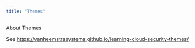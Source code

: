 ```yaml
---
title: "Themes"
---
```


About Themes

See <https://vanheemstrasystems.github.io/learning-cloud-security-themes/>
